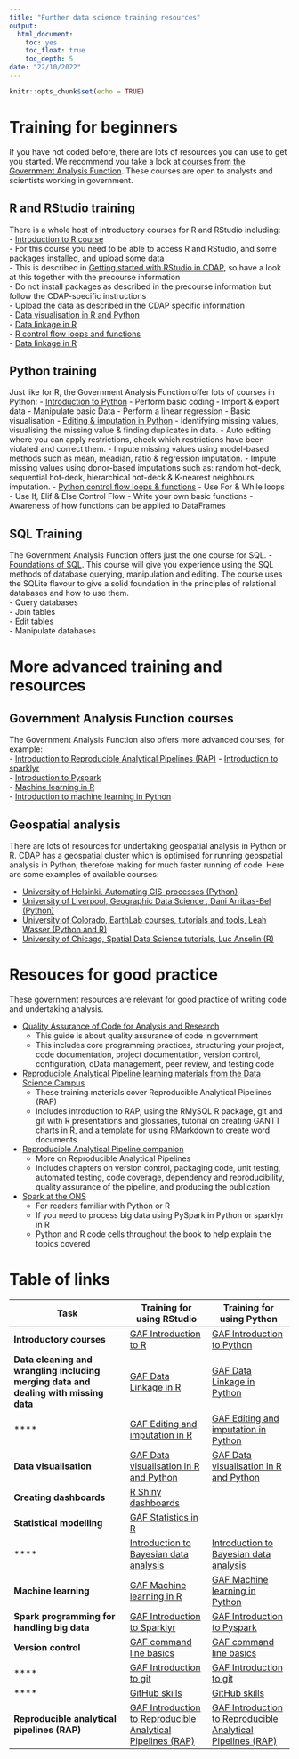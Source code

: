 ```yaml
---
title: "Further data science training resources"
output:
  html_document:
    toc: yes
    toc_float: true
    toc_depth: 5
date: "22/10/2022"
---
```


```r
knitr::opts_chunk$set(echo = TRUE)
```

# Training for beginners  


If you have not coded before, there are lots of resources you can use to get you started. We recommend you take a look at [courses from the Government Analysis Function](https://analysisfunction.civilservice.gov.uk/training-courses/?keyword=&training_category=&type=online&participation=&provider=&training_location=&submit=Go). These courses are open to analysts and scientists working in government. 

## R and RStudio training 

There is a whole host of introductory courses for R and RStudio including:  
- [Introduction to R course](https://analysisfunction.civilservice.gov.uk/training/introduction-to-r/)  
    - For this course you need to be able to access R and RStudio, and some packages installed, and upload some data  
    - This is described in [Getting started with RStudio in CDAP](https://defra-data-science-centre-of-excellence.github.io/CDAP_training/RStudio_in_CDAP/getting_started/), so have a look at this together with the precourse information  
    - Do not install packages as described in the precourse information but follow the CDAP-specific instructions  
    - Upload the data as described in the CDAP specific information  
- [Data visualisation in R and Python](https://analysisfunction.civilservice.gov.uk/training/data-visualisation-in-r-and-python/)  
- [Data linkage in R](https://analysisfunction.civilservice.gov.uk/training/data-linkage-in-r/)  
- [R control flow loops and functions](https://analysisfunction.civilservice.gov.uk/training/r-control-flow-loops-and-functions/)  
- [Data linkage in R](https://analysisfunction.civilservice.gov.uk/training/introduction-to-sparklyr/)   


## Python training

Just like for R, the Government Analysis Function offer lots of courses in Python:
- [Introduction to Python](https://analysisfunction.civilservice.gov.uk/training/introduction-to-python/)
    - Perform basic coding
    - Import & export data
    - Manipulate basic Data
    - Perform a linear regression
    - Basic visualisation
- [Editing & imputation in Python](https://analysisfunction.civilservice.gov.uk/training/editing-and-imputation-in-python/)
    - Identifying missing values, visualising the missing value & finding duplicates in data.
    - Auto editing where you can apply restrictions, check which restrictions have been violated and correct them.
    - Impute missing values using model-based methods such as mean, meadian, ratio & regression imputation.
    - Impute missing values using donor-based imputations such as: random hot-deck, sequential hot-deck, hierarchical hot-deck & K-nearest neighbours imputation.
- [Python control flow loops & functions](https://analysisfunction.civilservice.gov.uk/training/python-control-flow-loops-and-functions/)
    - Use For & While loops
    - Use If, Elif & Else Control Flow
    - Write your own basic functions
    - Awareness of how functions can be applied to DataFrames 
    
## SQL Training
The Government Analysis Function offers just the one course for SQL.
- [Foundations of SQL](https://analysisfunction.civilservice.gov.uk/training/foundations-of-sql/). This course will give you experience using the SQL methods of database querying, manipulation and editing. The course uses the SQLite flavour to give a solid foundation in the principles of relational databases and how to use them.  
- Query databases  
- Join tables  
- Edit tables  
- Manipulate databases  

# More advanced training and resources  

## Government Analysis Function courses

The Government Analysis Function also offers more advanced courses, for example:  
- [Introduction to Reproducible Analytical Pipelines (RAP)](https://analysisfunction.civilservice.gov.uk/training/introduction-to-reproducible-analytical-pipelines-rap/) 
- [Introduction to sparklyr](https://analysisfunction.civilservice.gov.uk/training/introduction-to-sparklyr/)  
- [Introduction to Pyspark](https://analysisfunction.civilservice.gov.uk/training/introduction-to-pyspark/)  
- [Machine learning in R](https://analysisfunction.civilservice.gov.uk/training/machine-learning-in-r/)  
- [Introduction to machine learning in Python](https://analysisfunction.civilservice.gov.uk/training/introduction-to-machine-learning-in-python/)  

## Geospatial analysis

There are lots of resources for undertaking geospatial analysis in Python or R. CDAP has a geospatial cluster which is optimised for running geospatial analysis in Python, therefore making for much faster running of code.  Here are some examples of available courses:

- [University of Helsinki, Automating GIS-processes (Python)](https://autogis-site.readthedocs.io/en/latest/index.html)  
- [University of Liverpool, Geographic Data Science , Dani Arribas-Bel (Python)](https://darribas.org/gds_course/content/home.html)  
- [University of Colorado, EarthLab courses, tutorials and tools, Leah Wasser (Python and R)](https://www.earthdatascience.org/)  
- [University of Chicago, Spatial Data Science tutorials, Luc Anselin (R)](https://spatialanalysis.github.io/tutorials/)  


# Resouces for good practice  

These government resources are relevant for good practice of writing code and undertaking analysis.  

- [Quality Assurance of Code for Analysis and Research](https://best-practice-and-impact.github.io/qa-of-code-guidance/intro.html)
    - This guide is about quality assurance of code  in government  
    - This includes core programming practices, structuring your project, code documentation, project documentation, version control, configuration, dData management, peer review, and testing code  
- [Reproducible Analytical Pipeline learning materials from the Data Science Campus](https://github.com/datasciencecampus/gov-uk-rap-materials)  
    - These training materials cover Reproducible Analytical Pipelines (RAP)
    - Includes introduction to RAP, using the RMySQL R package, git and git with R presentations and glossaries, tutorial on creating GANTT charts in R, and a template for using RMarkdown to create word documents  
- [Reproducible Analytical Pipeline companion](https://ukgovdatascience.github.io/rap_companion/)  
    - More on Reproducible Analytical Pipelines  
    - Includes chapters on version control, packaging code, unit testing, automated testing, code coverage, dependency and reproducibility, quality assurance of the pipeline, and producing the publication  
- [Spark at the ONS](https://best-practice-and-impact.github.io/ons-spark/intro.html)  
    - For readers familiar with Python or R  
    - If you need to process big data using PySpark in Python or sparklyr in R  
    - Python and R code cells throughout the book to help explain the topics covered 
    
# Table of links
    
| **Task**                                                                             | Training for using RStudio                                  | Training for using Python                                   |
|--------------------------------------------------------------------------------------|-------------------------------------------------------------|-------------------------------------------------------------|
| **Introductory courses**                                                             | [GAF Introduction to R](https://analysisfunction.civilservice.gov.uk/training/introduction-to-r/)                                       | [GAF Introduction to Python](https://analysisfunction.civilservice.gov.uk/training/introduction-to-python/)                                  |
| **Data cleaning and wrangling including merging data and dealing with missing data** | [GAF Data Linkage in R](https://learninghub.ons.gov.uk/enrol/index.php?id=1245)                                       | [GAF Data Linkage in Python](https://learninghub.ons.gov.uk/enrol/index.php?id=1313)                                 |
| ****                                                                                 | [GAF Editing and imputation in R](https://analysisfunction.civilservice.gov.uk/training/editing-and-imputation-in-r/)                             | [GAF Editing and imputation in Python](https://analysisfunction.civilservice.gov.uk/training/editing-and-imputation-in-python/)                        |
| **Data visualisation**                                                               | [GAF Data visualisation in R and Python](https://analysisfunction.civilservice.gov.uk/training/data-visualisation-in-r-and-python/)                      | [GAF Data visualisation in R and Python](https://analysisfunction.civilservice.gov.uk/training/data-visualisation-in-r-and-python/)                      |
| **Creating dashboards**                                                              | [R Shiny dashboards](https://shiny.rstudio.com/tutorial/)                                          |                                                             |
| **Statistical modelling**                                                            | [GAF Statistics in R](https://gss.civilservice.gov.uk/training/statistics-in-r/)                                        |                                                             |
| ****                                                                                 | [Introduction to Bayesian data analysis](https://analysisfunction.civilservice.gov.uk/training/introduction-to-bayesian-data-analysis/)                      | [Introduction to Bayesian data analysis](https://analysisfunction.civilservice.gov.uk/training/introduction-to-bayesian-data-analysis/)                      |
| **Machine learning**                                                                 | [GAF Machine learning in R](https://analysisfunction.civilservice.gov.uk/training/machine-learning-in-r/)                                  | [GAF Machine learning in Python](https://analysisfunction.civilservice.gov.uk/training/introduction-to-machine-learning-in-python/)                             |
| **Spark programming for handling big data**                                          | [GAF Introduction to Sparklyr](https://analysisfunction.civilservice.gov.uk/training/introduction-to-sparklyr/)                                | [GAF Introduction to Pyspark](https://analysisfunction.civilservice.gov.uk/training/introduction-to-pyspark/)                                 |
| **Version control**                                                                  | [GAF command line basics](https://analysisfunction.civilservice.gov.uk/training/command-line-basics/)                                     | [GAF command line basics](https://analysisfunction.civilservice.gov.uk/training/command-line-basics/)                                     |
| ****                                                                                 | [GAF Introduction to git](https://analysisfunction.civilservice.gov.uk/training/introduction-to-git/)                                    | [GAF Introduction to git](https://analysisfunction.civilservice.gov.uk/training/introduction-to-git/)                                     |
| ****                                                                                 | [GitHub skills](https://skills.github.com/)                                               | [GitHub skills](https://skills.github.com/)                                               |
| **Reproducible analytical pipelines (RAP)**                                          | [GAF Introduction to Reproducible Analytical Pipelines (RAP)](https://analysisfunction.civilservice.gov.uk/training/introduction-to-reproducible-analytical-pipelines-rap/) | [GAF Introduction to Reproducible Analytical Pipelines (RAP)](https://analysisfunction.civilservice.gov.uk/training/introduction-to-reproducible-analytical-pipelines-rap/) |
